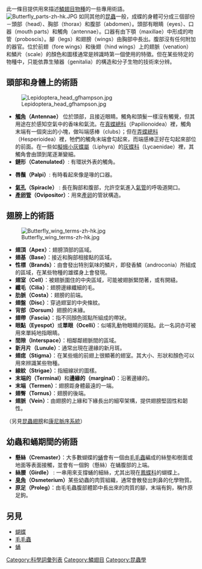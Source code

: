 此一條目提供用來描述[[鱗翅目|鱗翅目]][[物種|物種]]的一些專用術語。
[[File:Butterfly_parts-zh-hk.JPG|thumb]]
如同其他的[[昆蟲|昆蟲]]一般，成蝶的身體可分成三個部份－頭部（head）、胸部（thorax）和腹部（abdomen）。頭部有眼睛（eyes）、口器（mouth parts）和觸角（antennae）。口器有由下顎（maxillae）中形成的吻管（proboscis）。腳（legs）和翅膀（wings）由胸部中長出。腹部沒有任何附加的器官。位於前翅（fore wings）和後翅（hind wings）上的翅脈（venation）和鱗片（scale）的顏色和圖樣通常是辨識時第一個使用的特徵。但在某些特定的物種中，只能依靠生殖器（genitalia）的構造和分子生物的技術來分辨。

== 頭部和身體上的術語 ==
[[File:Lepidoptera_head_gfhampson.jpg|thumb]]
* '''[[觸角|觸角]]（Antennae）''' 位於頭部，且接近眼睛。觸角和頭髮一樣沒有觸覺，但其用途在於感知空氣中的香味和氣流。在[[真蝶總科|真蝶總科]]（Papilionoidea）裡，觸角末端有一個突出的小塊，做叫端感棒（clubs）；但在[[弄蝶總科|弄蝶總科]]（Hesperioidea）裡，牠們的觸角末端會勾起來，而端感棒正好在勾起來部位的前面。在一些如[[擬蛾小灰蝶屬|擬蛾小灰蝶屬]]（Liphyra）的[[灰蝶科|灰蝶科]]（Lycaenidae）裡，其觸角會由頭到尾逐漸變細。
* '''鏈形（Catenulated）''': 有環狀外表的觸角。
* <div id="palpi">'''唇鬚（Palpi）''': 有時看起來像是喙的口器。
* '''[[氣孔_(動物)|氣孔]]（Spiracle）''' : 長在胸部和腹部，允許空氣進入[[氣管|氣管]]的呼吸道開口。
* '''[[產卵管|產卵管]]（Ovipositor）'''：用來[[產卵|產卵]]的管狀構造。

== 翅膀上的術語 ==
[[File:Butterfly_wing_terms-zh-hk.jpg|right]]
* '''翅頂（Apex）'''：翅膀頂部的區域。
* '''翅基（Base）'''：接近和胸部相接點的區域。
* '''性標（Brands）'''：由會發出特別氣味的鱗片，即發香鱗（androconia）所組成的區域，在某些物種的雄蝶身上會發現。
* '''翅室（Cell）'''：被翅脈圍住的中央區域，可能被翅脈緊閉著，或有開縫。
* '''纖毛（Cilia）'''：翅膀邊緣纖細的毛。
* '''肋脈（Costa）'''：翅膀的前端。
* '''翅盤（Disc）'''：穿過翅室的中央條紋。
* '''背部（Dorsum）'''翅膀的末緣。
* '''翅帶（Fascia）'''：指不同顏色斑點所組成的帶狀。
* '''眼點（Eyespot）'''或'''單眼（Ocelli）'''：似哺乳動物眼睛的斑點。此一名詞亦可被用來單純地指眼睛。
* '''間隙（Interspace）'''：相鄰鄰翅脈間的區域。
* '''新月片（Lunule）'''：通常出現在邊緣的新月斑。
* '''翅痣（Stigma）'''：在某些蛾的前翅上很顯著的翅室。其大小、形狀和顏色可以用來辨識某些物種。
* '''線紋（Strigae）'''：指細線狀的圖樣。
* '''末端的（Terminal）'''和'''邊緣的（marginal）'''：沿著邊緣的。
* '''末端（Termen）'''：翅膀距身體最遠的一端。
* '''翅臀（Tornus）'''：翅膀的後端。
* '''翅脈（Vein）'''：由翅膀的上緣和下緣長出的細窄架構，提供翅膀堅固性和韌性。
（另見[[昆蟲翅膀|昆蟲翅膀]]和[[康尼脈序系統|康尼脈序系統]]）

== 幼蟲和蛹期間的術語 ==

* '''懸絲（Cremaster）'''：大多數蝴蝶的[[蛹|蛹]]會有一個由[[毛毛蟲|毛毛蟲]]編成的絲墊和樹面或地面等表面接觸，並會有一個鉤（懸絲）在蛹腹部的上端。
* '''絲腰（Girdle）''' : 一串用來支撐蛹的細絲，尤其出現在[[鳳蝶科|鳳蝶科]]的蝴蝶上。
* '''[[臭角|臭角]]（Osmeterium）'''某些幼蟲的肉質組織，通常會散發出刺鼻的化學物質。
* '''原足（Proleg）'''：由毛毛蟲腹部體節中長出來的肉質的腳，末端有鉤，稱作原足鉤。

== 另見 ==
* [[蝴蝶|蝴蝶]]
* [[毛毛蟲|毛毛蟲]]
* [[蛹|蛹]]

[[Category:科學詞彙列表|Category:科學詞彙列表]]
[[Category:鱗翅目|Category:鱗翅目]]
[[Category:昆蟲學|Category:昆蟲學]]